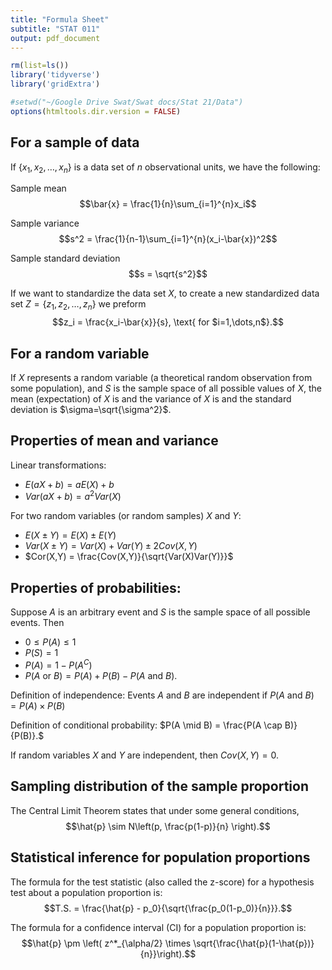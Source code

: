 ```yaml
---
title: "Formula Sheet"
subtitle: "STAT 011"
output: pdf_document
---
```



```r
rm(list=ls())
library('tidyverse')
library('gridExtra')

#setwd("~/Google Drive Swat/Swat docs/Stat 21/Data")
options(htmltools.dir.version = FALSE)
```


## For a sample of data

If $\{x_1,x_2,\dots,x_n\}$ is a data set of $n$ observational units, we have the following:

Sample mean 
$$\bar{x} = \frac{1}{n}\sum_{i=1}^{n}x_i$$ 

Sample variance 
$$s^2 =  \frac{1}{n-1}\sum_{i=1}^{n}(x_i-\bar{x})^2$$ 

Sample standard deviation 
$$s = \sqrt{s^2}$$ 

If we want to standardize the data set $X$, to create a new standardized data set $Z = \{ z_1, z_2, \dots, z_n \}$ we preform
$$z_i = \frac{x_i-\bar{x}}{s}, \text{ for $i=1,\dots,n$}.$$  


## For a random variable 

If $X$ represents a random variable (a theoretical random observation from some population), and $S$ is the sample space of all possible values of $X$, the mean (expectation) of $X$ is 
\begin{align*}
\mu = E(X) &=  \sum_{x \in S}xP(X=x) \\
&= \text{sum of the possibilities of $X$ times their probabilities}
\end{align*}
and the variance of $X$ is 
\begin{align*}
\sigma^2= Var(X) &= \sum_{x \in S}(x-E(X))^2P(X=x) \\
&=\text{sum of the squared difference between the possibilities of $X$ and $E(X)$}\\ 
&\quad\quad \text{times the corresponding probabilities}
\end{align*} 
and the standard deviation is $\sigma=\sqrt{\sigma^2}$. 

\pagebreak 

## Properties of mean and variance 

Linear transformations: 

  - $E(aX+b) = aE(X) + b$
  - $Var(aX+b) = a^2Var(X)$ 

For two random variables (or random samples) $X$ and $Y$: 

  - $E(X\pm Y) = E(X) \pm E(Y)$
  - $Var(X \pm Y) = Var(X) + Var(Y) \pm 2 Cov(X,Y)$ 
  - $Cor(X,Y) = \frac{Cov(X,Y)}{\sqrt{Var(X)Var(Y)}}$


## Properties of probabilities:

Suppose $A$ is an arbitrary event and $S$ is the sample space of all possible events. Then 

  - $0 \leq P(A) \leq 1$ 
  - $P(S)=1$ 
  - $P(A) = 1 - P(A^C)$
  - $P(A \text{ or } B) = P(A) + P(B) - P(A \text{ and } B)$. 

Definition of independence: Events $A$ and $B$ are independent if $P(A \text{ and } B) = P(A)\times P(B)$ 

Definition of conditional probability: $P(A \mid B) = \frac{P(A \cap B)}{P(B)}.$

If random variables $X$ and $Y$ are independent, then $Cov(X,Y)=0$. 

## Sampling distribution of the sample proportion 

The Central Limit Theorem states that under some general conditions, 
$$\hat{p} \sim N\left(p, \frac{p(1-p)}{n} \right).$$

## Statistical inference for population proportions 

The formula for the test statistic (also called the z-score) for a hypothesis test about a population proportion is:
$$T.S. = \frac{\hat{p} - p_0}{\sqrt{\frac{p_0(1-p_0)}{n}}}.$$

The formula for a confidence interval (CI) for a population proportion is: 
$$\hat{p} \pm \left( z^*_{\alpha/2} \times \sqrt{\frac{\hat{p}(1-\hat{p})}{n}}\right).$$